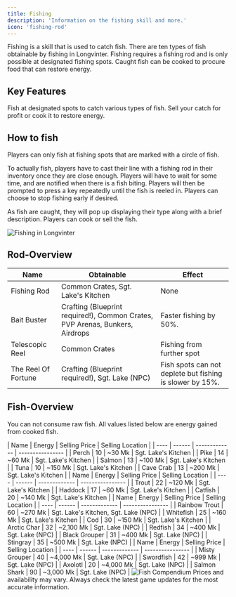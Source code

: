 ```yaml
---
title: Fishing
description: 'Information on the fishing skill and more.'
icon: 'fishing-rod'
---
```


Fishing is a skill that is used to catch fish. There are ten types of fish obtainable by fishing in Longvinter. Fishing requires a fishing rod and is only possible at designated fishing spots. Caught fish can be cooked to procure food that can restore energy.

## Key Features

<CardGroup cols={2}>
  <Card title="Catch Fish" icon="fish">
    Fish at designated spots to catch various types of fish.
  </Card>
  <Card title="Sell or Cook" icon="utensils">
    Sell your catch for profit or cook it to restore energy.
  </Card>
</CardGroup>

## How to fish

Players can only fish at fishing spots that are marked with a circle of fish.

To actually fish, players have to cast their line with a fishing rod in their inventory once they are close enough. Players will have to wait for some time, and are notified when there is a fish biting. Players will then be prompted to press a key repeatedly until the fish is reeled in. Players can choose to stop fishing early if desired.

As fish are caught, they will pop up displaying their type along with a brief description. Players can cook or sell the fish.

<Frame>
  <img src="https://i.imgur.com/369a5K2.png" alt="Fishing in Longvinter" />
</Frame>

## Rod-Overview

| Name | Obtainable | Effect |
| ---- | ---------- | ------ |
| Fishing Rod | Common Crates, Sgt. Lake's Kitchen | None |
| Bait Buster | Crafting (Blueprint required!), Common Crates, PVP Arenas, Bunkers, Airdrops | Faster fishing by 50%. |
| Telescopic Reel | Common Crates| Fishing from further spot |
| The Reel Of Fortune | Crafting (Blueprint required!), Sgt. Lake (NPC) | Fish spots can not deplete but fishing is slower by 15%. |

## Fish-Overview

<Info>You can not consume raw fish. All values listed below are energy gained from cooked fish.</Info>

<Tabs>
  <Tab title="Common">
    | Name | Energy | Selling Price | Selling Location |
    | ---- | ------ | ------------- | ---------------- |
    | Perch | 10 | ~30 Mk | Sgt. Lake's Kitchen |
    | Pike | 14 | ~60 Mk | Sgt. Lake's Kitchen |
    | Salmon | 13 | ~100 Mk | Sgt. Lake's Kitchen |
    | Tuna | 10 | ~150 Mk | Sgt. Lake's Kitchen |
    | Cave Crab | 13 | ~200 Mk | Sgt. Lake's Kitchen |
  </Tab>
  <Tab title="Rare">
    | Name | Energy | Selling Price | Selling Location |
    | ---- | ------ | ------------- | ---------------- |
    | Trout | 22 | ~120 Mk | Sgt. Lake's Kitchen |
    | Haddock | 17 | ~60 Mk | Sgt. Lake's Kitchen |
    | Catfish | 20 | ~140 Mk | Sgt. Lake's Kitchen |
  </Tab>
  <Tab title="Epic">
    | Name | Energy | Selling Price | Selling Location |
    | ---- | ------ | ------------- | ---------------- |
    | Rainbow Trout | 60 | ~270 Mk | Sgt. Lake's Kitchen, Sgt. Lake (NPC) |
    | Whitefish | 25 | ~160 Mk | Sgt. Lake's Kitchen |
    | Cod | 30 | ~150 Mk | Sgt. Lake's Kitchen |
    | Arctic Char | 32 | ~2,100 Mk | Sgt. Lake (NPC) |
    | Redfish | 34 | ~400 Mk | Sgt. Lake (NPC) |
    | Black Grouper | 31 | ~400 Mk | Sgt. Lake (NPC) |
    | Stingray | 35 | ~500 Mk | Sgt. Lake (NPC) |
  </Tab>
  <Tab title="Legendary">
    | Name | Energy | Selling Price | Selling Location |
    | ---- | ------ | ------------- | ---------------- |
    | Misty Grouper | 40 | ~4,000 Mk | Sgt. Lake (NPC) |
    | Swordfish | 42 | ~999 Mk | Sgt. Lake (NPC) |
    | Axolotl | 20 | ~4,000 Mk | Sgt. Lake (NPC) |
    | Salmon Shark | 90 | ~3,000 Mk | Sgt. Lake (NPC) |
  </Tab>
</Tabs>


  <img src="https://i.imgur.com/mkuqH1V.png" alt="Fish Compendium" />


<Callout type="info">
  Prices and availability may vary. Always check the latest game updates for the most accurate information.
</Callout>